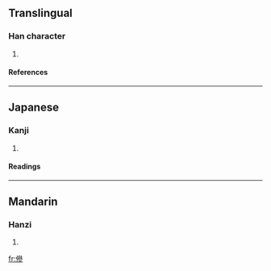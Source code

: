 ==Translingual==
===Han character===
{{Han char|rn=9|rad=人|as=11|sn=13|four=|canj=人戈戈竹 (OIIH)}}
# {{defn|Han}}
====References====
{{Han ref|kx=0114.060|dkj=01002|dj=0242.160|hdz=10215.100|uh=50AA|ud=20650}}
----
==Japanese==
===Kanji===
{{ja-kanji|grade=|rs=人11}}
# {{defn|Japanese}}
====Readings====
{{ja-readings|on=[[さん]] (san)|kun=[[よい]] (yoi), [[よいさま]] (yoisama)}}
----
==Mandarin==
===Hanzi===
{{cmn-hanzi|pin=[[cān]] (can1)|wg=ts'an<sup>1</sup>}}
# {{defn|Mandarin}}

[[fr:傪]]